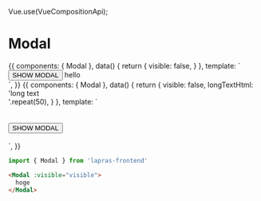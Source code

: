 Vue.use(VueCompositionApi);


<Meta title="Modal" component={Modal} />

# Modal

<Preview>
  <Story name="default">
    {{
      components: { Modal },
      data() {
        return { visible: false, }
      },
      template: `
        <div>
          <button @click="visible=true">SHOW MODAL</button>
          <Modal :visible="visible" @close="visible = false">
            <span>hello</span>
          </Modal>
        </div>
      `,
    }}
  </Story>
  <Story name="long">
    {{
      components: { Modal },
      data() {
        return {
          visible: false,
          longTextHtml: 'long text<br />'.repeat(50),
        }
      },
      template: `
        <div>
          <span v-html="longTextHtml"></span>
          <br /><br />
          <button @click="visible=true">SHOW MODAL</button>
          <Modal :visible="visible" @close="visible = false">
            <span v-html="longTextHtml"></span>
          </Modal>
          <br /><br />
          <span v-html="longTextHtml"></span>
        </div>
      `,
    }}
  </Story>
</Preview>

```typescript
import { Modal } from 'lapras-frontend'
```

```html
<Modal :visible="visible">
  hoge
</Modal>
```

<Props of={Modal} />
